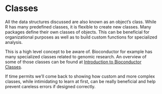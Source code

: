 # Classes

All the data structures discussed are also known as an object's class. While R
has many predefined classes, it is flexible to create new classes. Many packages
define their own classes of objects. This can be beneficial for organizational
purposes as well as to build custom functions for specialized analysis.

This is a high level concept to be aware of. Bioconductor for example has many
specialized classes related to genomic research. An overview of some of those
classes can be found at [Introduction to Bioconductor
Classes](https://lshep.github.io/RPG520/articles/day_4.html).

If time permits we'll come back to showing how custom and more complex classes,
while intimidating to learn at first, can be really beneficial and help prevent careless errors if designed correctly.
